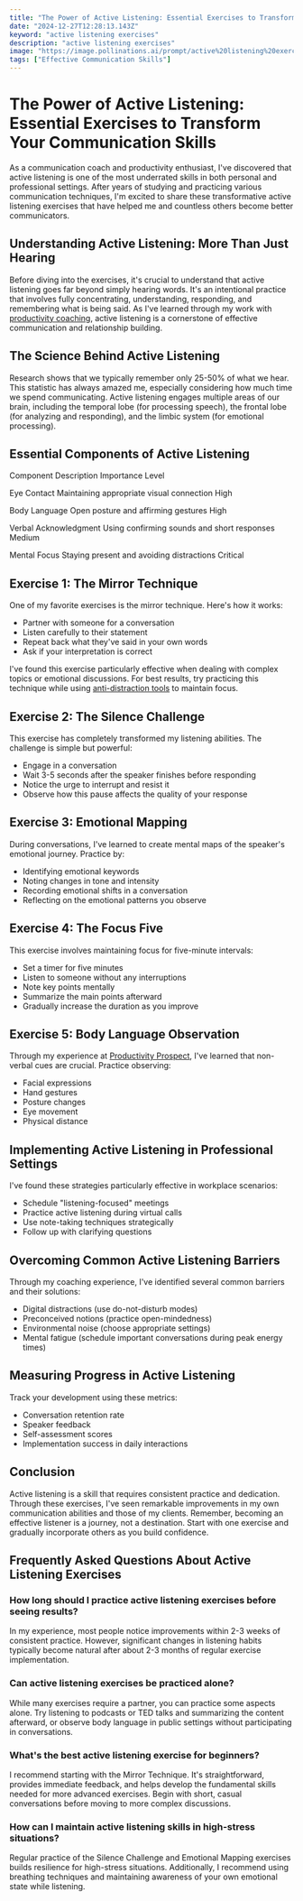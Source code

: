 ```yaml
---
title: "The Power of Active Listening: Essential Exercises to Transform Your Communication Skills"
date: "2024-12-27T12:28:13.143Z"
keyword: "active listening exercises"
description: "active listening exercises"
image: "https://image.pollinations.ai/prompt/active%20listening%20exercises%2C%20realistic%20photo%2C%20high%20quality%2C%204k?width=1024&height=1024&nologo=true"
tags: ["Effective Communication Skills"]
---
```


# The Power of Active Listening: Essential Exercises to Transform Your Communication Skills


As a communication coach and productivity enthusiast, I've discovered that active listening is one of the most underrated skills in both personal and professional settings. After years of studying and practicing various communication techniques, I'm excited to share these transformative active listening exercises that have helped me and countless others become better communicators.



## Understanding Active Listening: More Than Just Hearing


Before diving into the exercises, it's crucial to understand that active listening goes far beyond simply hearing words. It's an intentional practice that involves fully concentrating, understanding, responding, and remembering what is being said. As I've learned through my work with [productivity coaching](https://productivityprospect.com/about/), active listening is a cornerstone of effective communication and relationship building.



## The Science Behind Active Listening


Research shows that we typically remember only 25-50% of what we hear. This statistic has always amazed me, especially considering how much time we spend communicating. Active listening engages multiple areas of our brain, including the temporal lobe (for processing speech), the frontal lobe (for analyzing and responding), and the limbic system (for emotional processing).



## Essential Components of Active Listening




Component
Description
Importance Level


Eye Contact
Maintaining appropriate visual connection
High


Body Language
Open posture and affirming gestures
High


Verbal Acknowledgment
Using confirming sounds and short responses
Medium


Mental Focus
Staying present and avoiding distractions
Critical





## Exercise 1: The Mirror Technique


One of my favorite exercises is the mirror technique. Here's how it works:
- Partner with someone for a conversation
- Listen carefully to their statement
- Repeat back what they've said in your own words
- Ask if your interpretation is correct

I've found this exercise particularly effective when dealing with complex topics or emotional discussions. For best results, try practicing this technique while using [anti-distraction tools](https://productivityprospect.com/blog/anti-distraction-tools/) to maintain focus.



## Exercise 2: The Silence Challenge


This exercise has completely transformed my listening abilities. The challenge is simple but powerful:
- Engage in a conversation
- Wait 3-5 seconds after the speaker finishes before responding
- Notice the urge to interrupt and resist it
- Observe how this pause affects the quality of your response

## Exercise 3: Emotional Mapping


During conversations, I've learned to create mental maps of the speaker's emotional journey. Practice by:
- Identifying emotional keywords
- Noting changes in tone and intensity
- Recording emotional shifts in a conversation
- Reflecting on the emotional patterns you observe

## Exercise 4: The Focus Five


This exercise involves maintaining focus for five-minute intervals:
- Set a timer for five minutes
- Listen to someone without any interruptions
- Note key points mentally
- Summarize the main points afterward
- Gradually increase the duration as you improve

## Exercise 5: Body Language Observation


Through my experience at [Productivity Prospect](https://productivityprospect.com/), I've learned that non-verbal cues are crucial. Practice observing:
- Facial expressions
- Hand gestures
- Posture changes
- Eye movement
- Physical distance

## Implementing Active Listening in Professional Settings


I've found these strategies particularly effective in workplace scenarios:
- Schedule "listening-focused" meetings
- Practice active listening during virtual calls
- Use note-taking techniques strategically
- Follow up with clarifying questions

## Overcoming Common Active Listening Barriers


Through my coaching experience, I've identified several common barriers and their solutions:
- Digital distractions (use do-not-disturb modes)
- Preconceived notions (practice open-mindedness)
- Environmental noise (choose appropriate settings)
- Mental fatigue (schedule important conversations during peak energy times)

## Measuring Progress in Active Listening


Track your development using these metrics:
- Conversation retention rate
- Speaker feedback
- Self-assessment scores
- Implementation success in daily interactions

## Conclusion


Active listening is a skill that requires consistent practice and dedication. Through these exercises, I've seen remarkable improvements in my own communication abilities and those of my clients. Remember, becoming an effective listener is a journey, not a destination. Start with one exercise and gradually incorporate others as you build confidence.



## Frequently Asked Questions About Active Listening Exercises


### How long should I practice active listening exercises before seeing results?

In my experience, most people notice improvements within 2-3 weeks of consistent practice. However, significant changes in listening habits typically become natural after about 2-3 months of regular exercise implementation.



### Can active listening exercises be practiced alone?

While many exercises require a partner, you can practice some aspects alone. Try listening to podcasts or TED talks and summarizing the content afterward, or observe body language in public settings without participating in conversations.



### What's the best active listening exercise for beginners?

I recommend starting with the Mirror Technique. It's straightforward, provides immediate feedback, and helps develop the fundamental skills needed for more advanced exercises. Begin with short, casual conversations before moving to more complex discussions.



### How can I maintain active listening skills in high-stress situations?

Regular practice of the Silence Challenge and Emotional Mapping exercises builds resilience for high-stress situations. Additionally, I recommend using breathing techniques and maintaining awareness of your own emotional state while listening.

